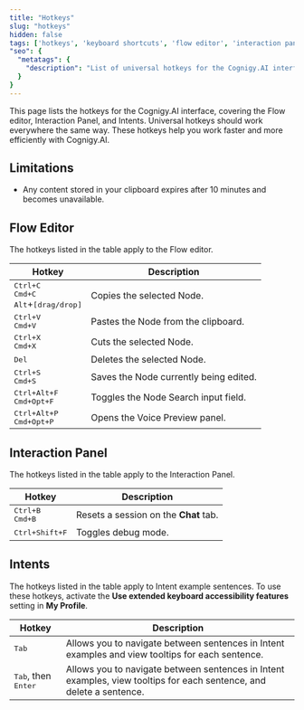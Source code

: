 ```yaml
---
title: "Hotkeys"
slug: "hotkeys"
hidden: false
tags: ['hotkeys', 'keyboard shortcuts', 'flow editor', 'interaction panel', 'intents']
"seo": {
  "metatags": {
    "description": "List of universal hotkeys for the Cognigy.AI interface."
  }
}
---
```


This page lists the hotkeys for the Cognigy.AI interface, covering the Flow editor, Interaction Panel, and Intents. Universal hotkeys should work everywhere the same way.
These hotkeys help you work faster and more efficiently with Cognigy.AI.

## Limitations

- Any content stored in your clipboard expires after 10 minutes and becomes unavailable.

## Flow Editor

The hotkeys listed in the table apply to the Flow editor.

| Hotkey                                                                           | Description                            |
|----------------------------------------------------------------------------------|----------------------------------------|
| <kbd>Ctrl+C</kbd><br/><kbd>Cmd+C</kbd><br/><kbd>Alt</kbd>+<kbd>[drag/drop]</kbd> | Copies the selected Node.              |
| <kbd>Ctrl+V</kbd><br/><kbd>Cmd+V</kbd>                                           | Pastes the Node from the clipboard.    |
| <kbd>Ctrl+X</kbd><br/><kbd>Cmd+X</kbd>                                           | Cuts the selected Node.                |
| <kbd>Del</kbd>                                                                   | Deletes the selected Node.             |
| <kbd>Ctrl+S</kbd><br/><kbd>Cmd+S</kbd>                                           | Saves the Node currently being edited. |
| <kbd>Ctrl+Alt+F</kbd><br/><kbd>Cmd+Opt+F</kbd>                                   | Toggles the Node Search input field.   |
| <kbd>Ctrl+Alt+P</kbd><br/><kbd>Cmd+Opt+P</kbd>                                   | Opens the Voice Preview panel.         |

## Interaction Panel

The hotkeys listed in the table apply to the Interaction Panel.

| Hotkey                                 | Description                           |
|----------------------------------------|---------------------------------------|
| <kbd>Ctrl+B</kbd><br/><kbd>Cmd+B</kbd> | Resets a session on the **Chat** tab. |
| <kbd>Ctrl+Shift+F</kbd>                | Toggles debug mode.                   |

## Intents

The hotkeys listed in the table apply to Intent example sentences. To use these hotkeys, activate the **Use extended keyboard accessibility features** setting in **My Profile**.

| Hotkey                                | Description                                                                                                          |
|---------------------------------------|----------------------------------------------------------------------------------------------------------------------|
| <kbd>Tab</kbd>                        | Allows you to navigate between sentences in Intent examples and view tooltips for each sentence.                     |
| <kbd>Tab</kbd>, then <kbd>Enter</kbd> | Allows you to navigate between sentences in Intent examples, view tooltips for each sentence, and delete a sentence. |